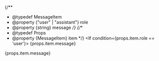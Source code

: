 {/**
  * @typedef MessageItem
  * @property {"user" | "assistant"} role
  * @property {string} message
  */}
{/**
  * @typedef Props
  * @property {MessageItem} item
  */}
<If condition={props.item.role == 'user'}>
  <User>{props.item.message}</User>
</If>
<ElseIf condition={props.item.role == 'assistant'}>
  <Assistant>{props.item.message}</Assistant>
</ElseIf>
